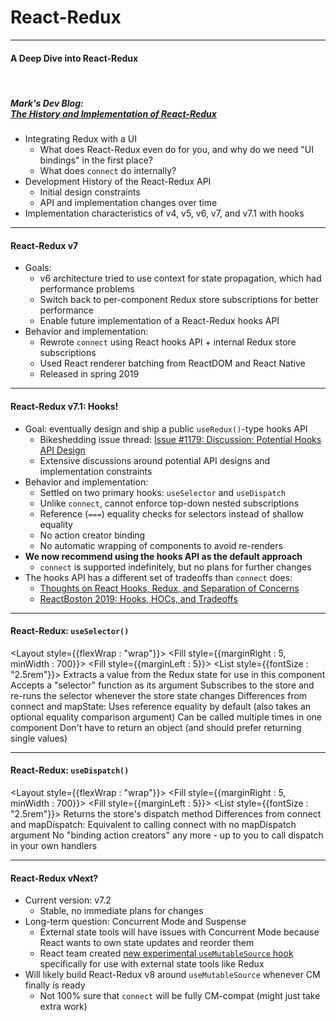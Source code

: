 

# React-Redux


---

#### A Deep Dive into React-Redux

<br />

##### Mark's Dev Blog: <br /> **[The History and Implementation of React-Redux](https://blog.isquaredsoftware.com/2018/11/react-redux-history-implementation/)**

- Integrating Redux with a UI
  - What does React-Redux even do for you, and why do we need "UI bindings" in the first place?
  - What does `connect` do internally?
- Development History of the React-Redux API
  - Initial design constraints
  - API and implementation changes over time
- Implementation characteristics of v4, v5, v6, v7, and v7.1 with hooks


---

#### React-Redux v7

- Goals:
  - v6 architecture tried to use context for state propagation, which had performance problems
  - Switch back to per-component Redux store subscriptions for better performance
  - Enable future implementation of a React-Redux hooks API 
- Behavior and implementation:
  - Rewrote `connect` using React hooks API + internal Redux store subscriptions
  - Used React renderer batching from ReactDOM and React Native 
  - Released in spring 2019

---
  
#### React-Redux v7.1: Hooks!

- Goal: eventually design and ship a public `useRedux()`-type hooks API
    - Bikeshedding issue thread: [Issue #1179: Discussion: Potential Hooks API Design](https://github.com/reduxjs/react-redux/issues/1179)
    - Extensive discussions around potential API designs and implementation constraints
- Behavior and implementation:
    - Settled on two primary hooks: `useSelector` and `useDispatch`
    - Unlike `connect`, cannot enforce top-down nested subscriptions
    - Reference (`===`) equality checks for selectors instead of shallow equality
    - No action creator binding 
    - No automatic wrapping of components to avoid re-renders
- **We now recommend using the hooks API as the default approach**
  - `connect` is supported indefinitely, but no plans for further changes
- The hooks API has a different set of tradeoffs than `connect` does:
  - [Thoughts on React Hooks, Redux, and Separation of Concerns](https://blog.isquaredsoftware.com/2019/07/blogged-answers-thoughts-on-hooks/)
  - [ReactBoston 2019: Hooks, HOCs, and Tradeoffs](https://blog.isquaredsoftware.com/2019/09/presentation-hooks-hocs-tradeoffs/)



---

#### React-Redux: `useSelector()`


<Layout  style={{flexWrap : "wrap"}}>
    <Fill style={{marginRight : 5, minWidth : 700}}>
        <CodePane lang="jsx" source={useSelector} />
    </Fill>
    <Fill style={{marginLeft : 5}}>
        <List style={{fontSize : "2.5rem"}}>
            <ListItem>
               Extracts a value from the Redux state for use in this component
                <List>
                    <ListItem>
                        Accepts a "selector" function as its argument
                    </ListItem>
                    <ListItem>
                        Subscribes to the store and re-runs the selector whenever the store state changes
                    </ListItem>
                </List>
            </ListItem>
            <ListItem>
              Differences from <InlineCode>connect</InlineCode> and <InlineCode>mapState</InlineCode>:
                <List>
                    <ListItem>
                        Uses reference equality by default (also takes an optional equality comparison argument)
                    </ListItem>
                    <ListItem>
                        Can be called multiple times in one component
                    </ListItem>
                    <ListItem>
                      Don't have to return an object (and should prefer returning single values)
                    </ListItem>
                </List>
            </ListItem>
        </List>
    </Fill>
</Layout>


---

#### React-Redux: `useDispatch()`


<Layout  style={{flexWrap : "wrap"}}>
    <Fill style={{marginRight : 5, minWidth : 700}}>
        <CodePane lang="jsx" source={useDispatch} />
    </Fill>
    <Fill style={{marginLeft : 5}}>
        <List style={{fontSize : "2.5rem"}}>
            <ListItem>
               Returns the store's <InlineCode>dispatch</InlineCode> method
            </ListItem>
            <ListItem>
              Differences from <InlineCode>connect</InlineCode> and <InlineCode>mapDispatch</InlineCode>:
                <List>
                    <ListItem>
                        Equivalent to calling <InlineCode>connect</InlineCode> with no <InlineCode>mapDispatch</InlineCode> argument
                    </ListItem>
                    <ListItem>
                        No "binding action creators" any more - up to you to call <InlineCode>dispatch</InlineCode> in your own handlers
                    </ListItem>
                </List>
            </ListItem>
        </List>
    </Fill>
</Layout>




---
  
#### React-Redux vNext?

- Current version: v7.2
  - Stable, no immediate plans for changes 
- Long-term question: Concurrent Mode and Suspense
  - External state tools will have issues with Concurrent Mode because React wants to own state updates and reorder them
  - React team created [new experimental `useMutableSource` hook](https://github.com/reactjs/rfcs/pull/147) specifically for use with external state tools like Redux
- Will likely build React-Redux v8 around `useMutableSource` whenever CM finally is ready
  - Not 100% sure that `connect` will be fully CM-compat (might just take extra work)